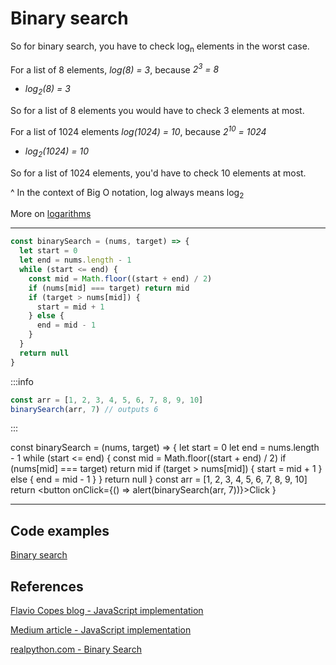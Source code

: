 # Binary search

So for binary search, you have to check log<sub>n</sub> elements in the worst case.

For a list of 8 elements, _log(8) = 3_, because _2<sup>3</sup> = 8_

- _log<sub>2</sub>(8) = 3_

So for a list of 8 elements you would have to check 3 elements at most.

For a list of 1024 elements _log(1024) = 10_, because _2<sup>10</sup> = 1024_

- _log<sub>2</sub>(1024) = 10_

So for a list of 1024 elements, you'd have to check 10 elements at most.

^ In the context of Big O notation, log always means log<sub>2</sub>

More on [logarithms](/docs/algorithms/logarithms/)

---

```js
const binarySearch = (nums, target) => {
  let start = 0
  let end = nums.length - 1
  while (start <= end) {
    const mid = Math.floor((start + end) / 2)
    if (nums[mid] === target) return mid
    if (target > nums[mid]) {
      start = mid + 1
    } else {
      end = mid - 1
    }
  }
  return null
}
```

:::info
```js
const arr = [1, 2, 3, 4, 5, 6, 7, 8, 9, 10]
binarySearch(arr, 7) // outputs 6
```
:::


  const binarySearch = (nums, target) => {
    let start = 0
    let end = nums.length - 1
    while (start <= end) {
      const mid = Math.floor((start + end) / 2)
      if (nums[mid] === target) return mid
      if (target > nums[mid]) {
        start = mid + 1
      } else {
        end = mid - 1
      }
    }
    return null
  }
  const arr = [1, 2, 3, 4, 5, 6, 7, 8, 9, 10]
  return <button onClick={() => alert(binarySearch(arr, 7))}>Click</button>
}

<BinarySearch/>

---

## Code examples

[Binary search](https://github.com/elkhan/my_blog/tree/master/docs/algorithms/searching/binary_search/examples)

## References

[Flavio Copes blog - JavaScript implementation](https://flaviocopes.com/binary-search-javascript/)

[Medium article - JavaScript implementation](https://medium.com/@jeffrey.allen.lewis/javascript-algorithms-explained-binary-search-25064b896470)

[realpython.com - Binary Search](https://realpython.com/binary-search-python/)
